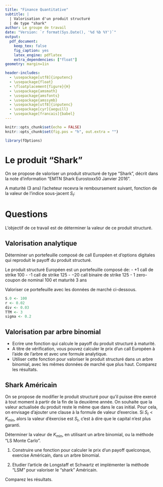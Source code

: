 ```yaml
---
title: "Finance Quantitative"
subtitle: |
  | Valorisation d'un produit structuré
  | de type "shark"
author: Le groupe de travail 
date: "Version: `r format(Sys.Date(), '%d %b %Y')`"
output:
  pdf_document:
    keep_tex: false
    fig_caption: yes
    latex_engine: pdflatex
    extra_dependencies: ["float"]
geometry: margin=1in

header-includes:
  - \usepackage[utf8]{inputenc}
  - \usepackage{float}
  - \floatplacement{figure}{H}
  - \usepackage{amsmath}
  - \usepackage{amsfonts}
  - \usepackage{amssymb}
  - \usepackage[utf8]{inputenc}
  - \usepackage[cyr]{aeguill}
  - \usepackage[francais]{babel}
---
```


```r
knitr::opts_chunk$set(echo = FALSE)
knitr::opts_chunk$set(fig.pos = "h", out.extra = "")
```

```r
library(fOptions)

```

 
# Le produit "Shark"

On se propose de valoriser un produit structuré de type "Shark", décrit dans la note d'information "EMTN Shark Eurostoxx50 Janvier 2016".

A maturité (3 ans) l'acheteur recevra le remboursement suivant, fonction de la valeur de l'indice sous-jacent $S_t$:

\begin{itemize}
\item Si $S_t>125$ le client reçoit 105.
\item Si $100 \leq S_t \leq 125$, le client reçoit $S_t$.
\item Si $S_t < 100$, le client reçoit 100.
\end{itemize}

# Questions

L'objectif de ce travail est de déterminer la valeur de ce produit structuré.

## Valorisation analytique

Déterminer un portefeuille composé de call Européen et d'options digitales qui
reproduit le payoff du produit structuré.

Le produit structuré Européen est un portefeuille composé de:
- +1 call de strike 100
- -1 call de strike $125$
- $-20$ call binaire de strike $125$
- 1 zero-coupon de nominal 100 et maturité 3 ans


Valoriser ce portefeuille avec les données de marché ci-dessous.

```r
S.0 <- 100
r <- 0.02
div <- 0.03
TTM <- 3
sigma <- 0.2
```


## Valorisation par arbre binomial

- Ecrire une fonction qui calcule le payoff du produit structuré à maturité.
- A titre de vérification, vous pouvez calculer le prix d'un call Européen à
l'aide de l'arbre et avec une formule analytique.
- Utiliser cette fonction pour valoriser le produit structuré dans un arbre binomial, avec les mêmes données de marché que plus haut. Comparez les résultats.


## Shark Américain

On se propose de modifier le produit structuré pour qu'il puisse être 
exercé à tout moment à partir de la fin de la deuxième année.
On souhaite que la valeur actualisée du produit reste le même que dans le cas initial.
Pour cela, on envisage d'ajouter une clause à la formule de valeur d'exercise.
Si $S_t < K_{\textrm{min}}$, alors la valeur d'éxercise est $S_t$, c'est à dire que le capital n'est plus garanti.

Déterminer la valeur de $K_{\textrm{min}}$, en utilisant un arbre binomial, ou  la méthode "LS Monte Carlo".

1. Construire une fonction pour calculer le prix d'un payoff quelconque, exercise Américain, dans un arbre binomial.

2. Etudier l'article de Longstaff et Schwartz et implémenter la méthode "LSM"
pour valoriser le "shark" Américain.

Comparez les résultats.

